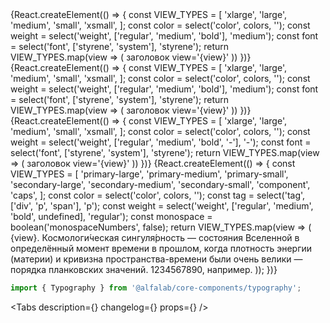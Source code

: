 


<Meta title='Компоненты/Typography' component={Typography} />


<!-- Canvas -->

<Story name='Typography.Title'>
    {React.createElement(() => {
        const VIEW_TYPES = [
            'xlarge',
            'large',
            'medium',
            'small',
            'xsmall',
        ];
        const color = select('color', colors, '');
        const weight = select('weight', ['regular', 'medium', 'bold'], 'medium');
        const font = select('font', ['styrene', 'system'], 'styrene');
        return VIEW_TYPES.map(view => (
            <Typography.Title
                defaultMargins={boolean('defaultMargins', false)}
                view={view}
                color={color}
                weight={weight}
                font={font}
                key={view}
            >
                заголовок view='{view}'
            </Typography.Title>
        ))
    })}
</Story>

<Story name='Typography.TitleResponsive'>
    {React.createElement(() => {
        const VIEW_TYPES = [
            'xlarge',
            'large',
            'medium',
            'small',
            'xsmall',
        ];
        const color = select('color', colors, '');
        const weight = select('weight', ['regular', 'medium', 'bold'], 'medium');
        const font = select('font', ['styrene', 'system'], 'styrene');
        return VIEW_TYPES.map(view => (
            <Typography.TitleResponsive
                defaultMargins={boolean('defaultMargins', false)}
                view={view}
                color={color}
                weight={weight}
                font={font}
                key={view}
            >
                заголовок view='{view}'
            </Typography.TitleResponsive>
        ))
    })}
</Story>

<Story name='Typography.TitleMobile'>
    {React.createElement(() => {
        const VIEW_TYPES = [
            'xlarge',
            'large',
            'medium',
            'small',
            'xsmall',
        ];
        const color = select('color', colors, '');
        const weight = select('weight', ['regular', 'medium', 'bold', '-'], '-');
        const font = select('font', ['styrene', 'system'], 'styrene');
        return VIEW_TYPES.map(view => (
            <Typography.TitleMobile
                view={view}
                color={color}
                weight={weight}
                font={font}
                key={view}
            >
                заголовок view='{view}'
            </Typography.TitleMobile>
        ))
    })}
</Story>

<Story name='Typography.Text'>
    {React.createElement(() => {
        const VIEW_TYPES = [
            'primary-large',
            'primary-medium',
            'primary-small',
            'secondary-large',
            'secondary-medium',
            'secondary-small',
            'component',
            'caps',
        ];
        const color = select('color', colors, '');
        const tag = select('tag', ['div', 'p', 'span'], 'p');
        const weight = select('weight', ['regular', 'medium', 'bold', undefined], 'regular');
        const monospace = boolean('monospaceNumbers', false);
        return VIEW_TYPES.map(view => (
            <Typography.Text view={view} color={color} tag={tag} weight={weight} monospaceNumbers={monospace} key={view}>
                {view}. Космологи́ческая сингуля́рность — состояния Вселенной в определённый момент времени в прошлом,
                когда плотность энергии (материи) и кривизна пространства-времени были очень велики — порядка
                планковских значений. 1234567890, например.
            </Typography.Text>
        ));
    })}
</Story>


<!-- Docs -->

<ComponentHeader
    name='Typography'
    version={version}
    package='@alfalab/core-components/typography'
    design='https://www.figma.com/file/ZZ5kKTQF48ZjafL6utHmIG/Web-Hybrid-Typography?node-id=3511%3A1383'
/>

```jsx
import { Typography } from '@alfalab/core-components/typography';
```

<Tabs
    description={<Description />}
    changelog={<Changelog />}
    props={<ArgsTable components={TypographyTS} />}
/>
